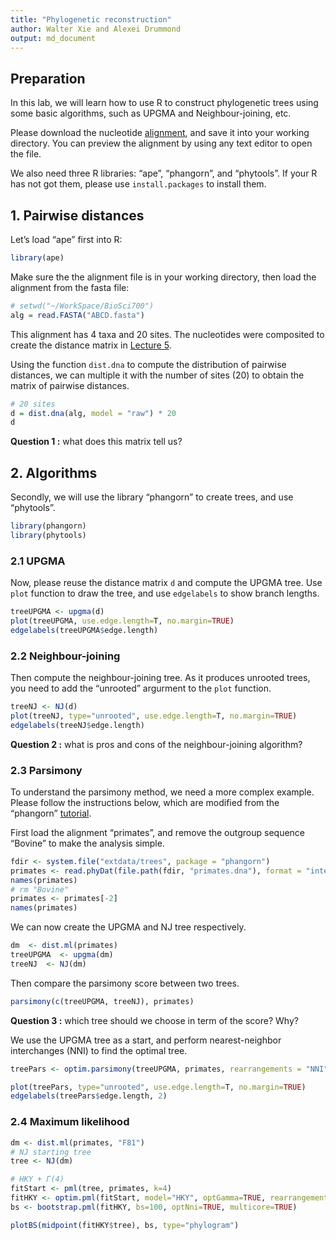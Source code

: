```yaml
---
title: "Phylogenetic reconstruction"
author: Walter Xie and Alexei Drummond
output: md_document
---
```


## Preparation

In this lab, we will learn how to use R to construct phylogenetic trees using some basic algorithms,
such as UPGMA and Neighbour-joining, etc. 

Please download the nucleotide [alignment](ABCD.fasta), and save it into your working directory.
You can preview the alignment by using any text editor to open the file. 

We also need three R libraries: "ape", "phangorn", and "phytools". 
If your R has not got them, please use `install.packages` to install them.

## 1. Pairwise distances

Let's load "ape" first into R:

```r
library(ape)
```

Make sure the the alignment file is in your working directory, then load the alignment from the fasta file:

```r
# setwd("~/WorkSpace/BioSci700")
alg = read.FASTA("ABCD.fasta")
```

This alignment has 4 taxa and 20 sites. 
The nucleotides were composited to create the distance matrix in [Lecture 5](https://alexeidrummond.org/bayesian_phylo_lectures/lecture5/#/19).

Using the function `dist.dna` to compute the distribution of pairwise distances, 
we can multiple it with the number of sites (20) to obtain the matrix of pairwise distances.


```r
# 20 sites
d = dist.dna(alg, model = "raw") * 20
d
```

__Question 1 :__ what does this matrix tell us?

## 2. Algorithms

Secondly, we will use the library "phangorn" to create trees, and use "phytools". 

```r
library(phangorn)
library(phytools)
```

### 2.1 UPGMA

Now, please reuse the distance matrix `d` and compute the UPGMA tree. 
Use `plot` function to draw the tree, and use `edgelabels` to show branch lengths.

```r
treeUPGMA <- upgma(d)
plot(treeUPGMA, use.edge.length=T, no.margin=TRUE)
edgelabels(treeUPGMA$edge.length)
```


### 2.2 Neighbour-joining

Then compute the neighbour-joining tree. As it produces unrooted trees, 
you need to add the "unrooted" argurment to the `plot` function.

```r
treeNJ <- NJ(d)
plot(treeNJ, type="unrooted", use.edge.length=T, no.margin=TRUE)
edgelabels(treeNJ$edge.length)
```

__Question 2 :__ what is pros and cons of the neighbour-joining algorithm?


### 2.3 Parsimony

To understand the parsimony method, we need a more complex example.
Please follow the instructions below, which are modified from the "phangorn" [tutorial](https://cran.r-project.org/web/packages/phangorn/vignettes/Trees.html).

First load the alignment "primates", and remove the outgroup sequence "Bovine" to make the analysis simple. 

```r
fdir <- system.file("extdata/trees", package = "phangorn")
primates <- read.phyDat(file.path(fdir, "primates.dna"), format = "interleaved")
names(primates)
# rm "Bovine"
primates <- primates[-2]
names(primates)
```

We can now create the UPGMA and NJ tree respectively.

```r
dm  <- dist.ml(primates)
treeUPGMA  <- upgma(dm)
treeNJ  <- NJ(dm)
```

Then compare the parsimony score between two trees.

```r
parsimony(c(treeUPGMA, treeNJ), primates)
```

__Question 3 :__ which tree should we choose in term of the score? Why?

We use the UPGMA tree as a start, and perform nearest-neighbor interchanges (NNI)
to find the optimal tree. 

```r
treePars <- optim.parsimony(treeUPGMA, primates, rearrangements = "NNI")
```


```r
plot(treePars, type="unrooted", use.edge.length=T, no.margin=TRUE)
edgelabels(treePars$edge.length, 2)
```


### 2.4 Maximum likelihood


```r
dm <- dist.ml(primates, "F81")
# NJ starting tree
tree <- NJ(dm)
```

```r
# HKY + Γ(4)
fitStart <- pml(tree, primates, k=4)
fitHKY <- optim.pml(fitStart, model="HKY", optGamma=TRUE, rearrangement="stochastic")
bs <- bootstrap.pml(fitHKY, bs=100, optNni=TRUE, multicore=TRUE)

plotBS(midpoint(fitHKY$tree), bs, type="phylogram")
```
